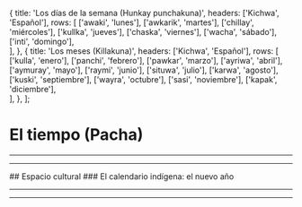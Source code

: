 
  {
    title: 'Los días de la semana (Hunkay punchakuna)',
    headers: ['Kichwa', 'Español'],
    rows: [
      ['awaki', 'lunes'],
      ['awkarik', 'martes'],
      ['chillay', 'miércoles'],
      ['kullka', 'jueves'],
      ['chaska', 'viernes'],
      ['wacha', 'sábado'],
      ['inti', 'domingo'],            
    ],
  },
  {
    title: 'Los meses (Killakuna)',
    headers: ['Kichwa', 'Español'],
    rows: [
      ['kulla', 'enero'],
      ['panchi', 'febrero'],
      ['pawkar', 'marzo'],
      ['ayriwa', 'abril'],
      ['aymuray', 'mayo'],
      ['raymi', 'junio'],
      ['situwa', 'julio'],
      ['karwa', 'agosto'],
      ['kuski', 'septiembre'],
      ['wayra', 'octubre'],
      ['sasi', 'noviembre'],
      ['kapak', 'diciembre'],        
    ],
  },
];

# El tiempo (Pacha)
<ImageFlipContainer lecture="time" tag="time"/>
<hr />
<TablesWithTabs tables={tablesData} />   
<hr />
## Espacio cultural
### El calendario indígena: el nuevo año
<ComicSpeechBubble text="En el mundo indígena, el inicio del año, el 1 de enero, no tiene significado especial. El calendario indígena es guiado por el calendario agrícola que utilizaron los antepasados. Según este calendario, el mushuk wata, el nuevo año, se celebraba el 21 de marzo. El calendario indígena tiene relación con la siembra, la poda, la cosecha y la presencia de las aves en ciertas temporadas del año. 
En marzo la semilla germina y está en periodo de floración. Por eso, en Marzo se celebra el kapak raymi, cuando se festeja a Diós, al hombre y a la naturaleza. A través de cantos y danzas se representa el amor a la Pacha Mama. 
"/>
<hr />
<ComicSpeechBubble text="!Excelente trabajo! Esto concluye la lección del tiempo." character = "humuFeliz"/>
<hr />
<Quiz lecture="time" />

